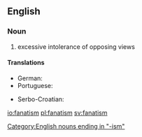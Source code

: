 ==English==

===Noun===
{{en-noun|-}}

# excessive intolerance of opposing views

====Translations====
{{trans-top|excessive intolerance of opposing views}}
* German: {{t-|de|Fanatismus|m}}
* Portuguese: {{t+|pt|fanatismo|m}}
{{trans-mid}}
* Serbo-Croatian: {{t|sh|fanatizam|m}}
{{trans-bottom}}

[[Category:English nouns ending in "-ism"]]

[[io:fanatism]]
[[pl:fanatism]]
[[sv:fanatism]]